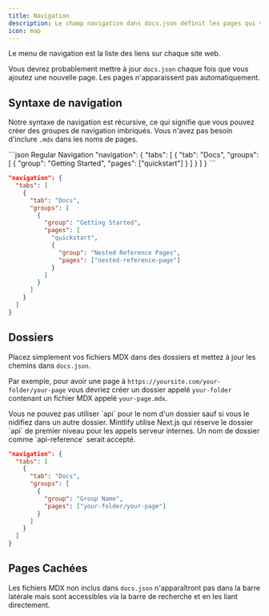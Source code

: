 ```yaml
---
title: Navigation
description: Le champ navigation dans docs.json définit les pages qui vont dans le menu de navigation
icon: map
---
```


Le menu de navigation est la liste des liens sur chaque site web.

Vous devrez probablement mettre à jour `docs.json` chaque fois que vous ajoutez une nouvelle page. Les pages n'apparaissent pas automatiquement.

## Syntaxe de navigation

Notre syntaxe de navigation est récursive, ce qui signifie que vous pouvez créer des groupes de navigation imbriqués. Vous n'avez pas besoin d'inclure `.mdx` dans les noms de pages.

<CodeGroup>
  ```json Regular Navigation
  "navigation": {
    "tabs": [
      {
        "tab": "Docs",
        "groups": [
          {
            "group": "Getting Started",
            "pages": ["quickstart"]
          }
        ]
      }
    ]
  }
  ```

  ```json Nested Navigation
  "navigation": {
    "tabs": [
      {
        "tab": "Docs",
        "groups": [
          {
            "group": "Getting Started",
            "pages": [
              "quickstart",
              {
                "group": "Nested Reference Pages",
                "pages": ["nested-reference-page"]
              }
            ]
          }
        ]
      }
    ]
  }
  ```
</CodeGroup>

## Dossiers

Placez simplement vos fichiers MDX dans des dossiers et mettez à jour les chemins dans `docs.json`.

Par exemple, pour avoir une page à `https://yoursite.com/your-folder/your-page` vous devriez créer un dossier appelé `your-folder` contenant un fichier MDX appelé `your-page.mdx`.

<Warning>
  Vous ne pouvez pas utiliser `api` pour le nom d'un dossier sauf si vous le nidifiez dans un autre dossier. Mintlify utilise Next.js qui réserve le dossier `api` de premier niveau pour les appels serveur internes. Un nom de dossier comme `api-reference` serait accepté.
</Warning>

```json Navigation With Folder
"navigation": {
  "tabs": [
    {
      "tab": "Docs",
      "groups": [
        {
          "group": "Group Name",
          "pages": ["your-folder/your-page"]
        }
      ]
    }
  ]
}
```

## Pages Cachées

Les fichiers MDX non inclus dans `docs.json` n'apparaîtront pas dans la barre latérale mais sont accessibles via la barre de recherche et en les liant directement.
